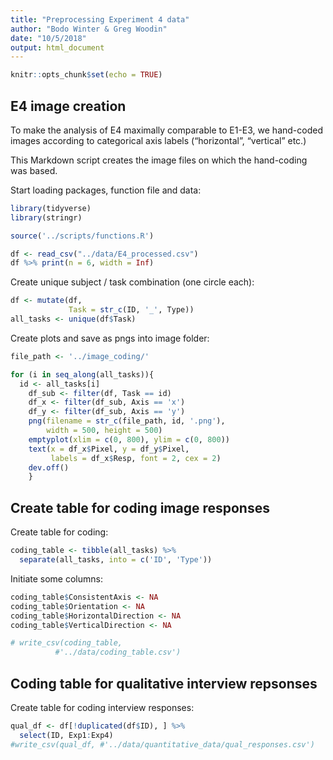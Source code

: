 ```yaml
---
title: "Preprocessing Experiment 4 data"
author: "Bodo Winter & Greg Woodin"
date: "10/5/2018"
output: html_document
---
```


```r
knitr::opts_chunk$set(echo = TRUE)
```

## E4 image creation

To make the analysis of E4 maximally comparable to E1-E3, we hand-coded images according to categorical axis labels ("horizontal", "vertical" etc.)

This Markdown script creates the image files on which the hand-coding was based.

Start loading packages, function file and data:

```r
library(tidyverse)
library(stringr)

source('../scripts/functions.R')

df <- read_csv("../data/E4_processed.csv")
df %>% print(n = 6, width = Inf)
```

Create unique subject / task combination (one circle each):

```r
df <- mutate(df,
             Task = str_c(ID, '_', Type))
all_tasks <- unique(df$Task)
```

Create plots and save as pngs into image folder:

```r
file_path <- '../image_coding/'

for (i in seq_along(all_tasks)){
  id <- all_tasks[i]
	df_sub <- filter(df, Task == id)
	df_x <- filter(df_sub, Axis == 'x')
	df_y <- filter(df_sub, Axis == 'y')
	png(filename = str_c(file_path, id, '.png'),
	    width = 500, height = 500)
	emptyplot(xlim = c(0, 800), ylim = c(0, 800))
	text(x = df_x$Pixel, y = df_y$Pixel,
	     labels = df_x$Resp, font = 2, cex = 2)
	dev.off()
	}
```

## Create table for coding image responses

Create table for coding:

```r
coding_table <- tibble(all_tasks) %>%
  separate(all_tasks, into = c('ID', 'Type'))
```

Initiate some columns:

```r
coding_table$ConsistentAxis <- NA
coding_table$Orientation <- NA
coding_table$HorizontalDirection <- NA
coding_table$VerticalDirection <- NA

# write_csv(coding_table,
          #'../data/coding_table.csv')
```

## Coding table for qualitative interview repsonses

Create table for coding interview responses:

```r
qual_df <- df[!duplicated(df$ID), ] %>%
  select(ID, Exp1:Exp4)
#write_csv(qual_df, #'../data/quantitative_data/qual_responses.csv')
```








